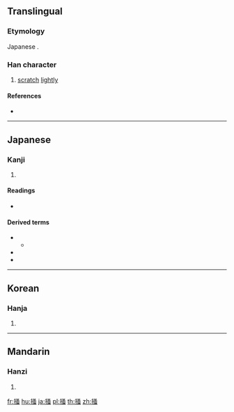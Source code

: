 {{also|搔}}
==Translingual==
{{ja-forms|掻|[[搔]]|[[搔]]}}

===Etymology===
Japanese {{Han simp|搔|f=蚤|t=𧈡}}.

===Han character===
{{Han char|rn=64|rad=手|as=08|sn=11|four=|canj=QELI|ids=⿰扌𧈡}}

# [[scratch]] [[lightly]]

====References====
* {{Han ref|kx=0440.181|hdz=31909.061|uh=63BB|ud=25531}}

----

==Japanese==

===Kanji===
{{ja-kanji|grade=uc|rs=手08}}

# {{defn|lang=ja|sort=手08}}

====Readings====
* {{ja-readings|on=[[そう]] (sō)|kun=[[かく]] (kaku)}}

====Derived terms====
* {{m|ja|掻き|tr=[[かき]], [[kaki]]}}
** {{m|ja|耳掻き||[[ear pick]]|tr=[[みみかき]], [[mimikaki]]}}
* {{l|ja|掻く|tr=[[かく]], kaku}}
* {{l|ja|引っ掻く|tr=[[ひっかく]], hikkaku}}

----

==Korean==

===Hanja===
{{ko-hanja|hangeul=소|eumhun=|rv=so|mr=so|y=so}}

# {{defn|lang=ko|sort=手08}}

----

==Mandarin==

===Hanzi===
{{cmn-hanzi|pin=[[jiǎn]] ([[jian3]]), [[sāo]] ([[sao1]])|wg=chien<sup>3</sup>, sao<sup>1</sup>}}

# {{defn|lang=cmn|sort=手08}}

[[fr:掻]]
[[hu:掻]]
[[ja:掻]]
[[pl:掻]]
[[th:掻]]
[[zh:掻]]